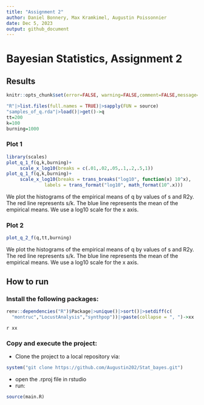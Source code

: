 ```yaml
---
title: "Assignment 2"
author: Daniel Bonnery, Max Kramkimel, Augustin Poissonnier
date: Dec 5, 2023
output: github_document
---
```


# Bayesian Statistics, Assignment 2

## Results


```r
knitr::opts_chunk$set(error=FALSE, warning=FALSE,comment=FALSE,message=FALSE)
```

```r
"R"|>list.files(full.names = TRUE)|>sapply(FUN = source)
"samples_of_q.rda"|>load()|>get()->q
tt=200
k=100
burning=1000
```

### Plot 1

```r
library(scales)
plot_q_1_f(q,k,burning)+
     scale_x_log10(breaks = c(.01,.02,.05,.1,.2,.5,1))
plot_q_1_f(q,k,burning)+
     scale_x_log10(breaks = trans_breaks("log10", function(x) 10^x),
              labels = trans_format("log10", math_format(10^.x)))
```

We plot the histograms of the empirical means of q by values of s and R2y.
The red line represents s/k. The blue line represents the mean of the empirical means. We use a log10 scale for the x axis.

### Plot 2

```r
plot_q_2_f(q,tt,burning)
```


We plot the histograms of the empirical means of q by values of s and R2y.
The red line represents s/k. The blue line represents the mean of the empirical means. We use a log10 scale for the x axis.

## How to run 

### Install the following packages:

```r
renv::dependencies("R")$Package|>unique()|>sort()|>setdiff(c(
  "montruc","LocustAnalysis","synthpop"))|>paste(collapse = ", ")->xx
```

`r xx`

### Copy and execute the project:

- Clone the project to a local repository
via:

```r
system("git clone https://github.com/Augustin202/Stat_bayes.git")
```

- open the .rproj file in rstudio
- run:

```r
source(main.R)
```
